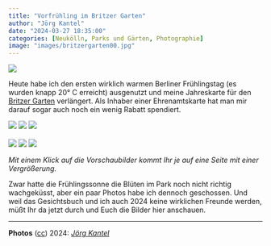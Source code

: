 ```yaml
---
title: "Vorfrühling im Britzer Garten"
author: "Jörg Kantel"
date: "2024-03-27 18:35:00"
categories: [Neukölln, Parks und Gärten, Photographie]
image: "images/britzergarten00.jpg"
---
```


[![](images/britzergarten00-b.jpg)](https://www.flickr.com/photos/schockwellenreiter/53615034928/)

Heute habe ich den ersten wirklich warmen Berliner Frühlingstag (es wurden knapp 20°&nbsp;C erreicht) ausgenutzt und meine Jahreskarte für den [Britzer Garten](https://de.wikipedia.org/wiki/Britzer_Garten) verlängert. Als Inhaber einer Ehrenamtskarte hat man mir darauf sogar auch noch ein wenig Rabatt spendiert.

[![](images/britzergarten01.jpg)](https://www.flickr.com/photos/schockwellenreiter/53614837306/)&nbsp;[![](images/britzergarten02.jpg)](https://www.flickr.com/photos/schockwellenreiter/53615167209/)&nbsp;[![](images/britzergarten03.jpg)](https://www.flickr.com/photos/schockwellenreiter/53613961582/)<br /><br />
[![](images/britzergarten04.jpg)](https://www.flickr.com/photos/schockwellenreiter/53613958002/)&nbsp;[![](images/britzergarten05.jpg)](https://www.flickr.com/photos/schockwellenreiter/53615034688/)&nbsp;[![](images/britzergarten06.jpg)](https://www.flickr.com/photos/schockwellenreiter/53613958217/)

*Mit einem Klick auf die Vorschaubilder kommt Ihr je auf eine Seite mit einer Vergrößerung.*

Zwar hatte die Frühlingssonne die Blüten im Park noch nicht richtig wachgeküsst, aber ein paar Photos habe ich dennoch geschossen. Und weil das Gesichtsbuch und ich auch 2024 keine wirklichen Freunde werden, müßt Ihr da jetzt durch und Euch die Bilder hier anschauen.

---

**Photos** ([cc](http://creativecommons.org/licenses/by-nc-nd/2.0/)) 2024: *[Jörg Kantel](http://cognitiones.kantel-chaos-team.de/cv.html)*